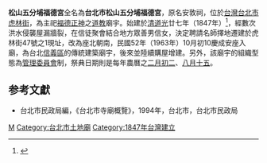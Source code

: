 '''松山五分埔福德宮'''全名為'''台北市松山五分埔福德宮'''，原名安敦祠，位於[[台灣|台灣]][[台北市|台北市]][[虎林街|虎林街]]，為主祀[[福德正神|福德正神]]之[[道教|道教]]廟宇。始建於[[清|清]][[道光|道光]]廿七年（1847年）<ref>{{Cite web |url=http://library.taiwanschoolnet.org/cyberfair2003/C0324100123/visit/61.htm |title=松山五分埔福德宮簡介 |access-date=2012-08-11 |archive-date=2016-03-05 |archive-url=https://web.archive.org/web/20160305122618/http://library.taiwanschoolnet.org/cyberfair2003/C0324100123/visit/61.htm |dead-url=no }}</ref>，經數次洪水侵襲屋漏牆裂，在信徒聚會結合地方眾善男信女，決定聘請名師擇地遷建於虎林街47號之1現址，改為座北朝南，民國52年（1963年）10月初10慶成安座入廟，為台北[[信義區_(臺北市)|信義區]]的傳統建築廟宇，後來並陸續購屋增建。另外，該廟宇的組織型態為[[管理委員會|管理委員會]]制，祭典日期則是每年農曆之[[二月初二|二月初二]]、[[八月十五|八月十五]]。

== 参考文獻 ==
{{reflist|2}}
*台北市民政局編，《台北市寺廟概覽》，1994年，台北市，台北市民政局

[[Category:松山區廟宇_(臺灣)|M]]
[[Category:台北市土地廟|Category:台北市土地廟]]
[[Category:1847年台灣建立|Category:1847年台灣建立]]